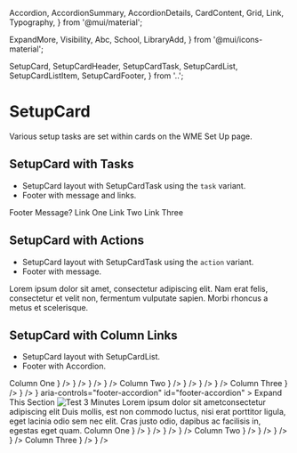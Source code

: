   Accordion,
  AccordionSummary,
  AccordionDetails,
  CardContent,
  Grid,
  Link,
  Typography,
} from '@mui/material';

  ExpandMore,
  Visibility,
  Abc,
  School,
  LibraryAdd,
} from '@mui/icons-material';

  SetupCard,
  SetupCardHeader,
  SetupCardTask,
  SetupCardList,
  SetupCardListItem,
  SetupCardFooter,
} from '..';



<Meta title="Components/SetupCard" component={SetupCard} />

# SetupCard
Various setup tasks are set within cards on the WME Set Up page.

## SetupCard with Tasks
- SetupCard layout with SetupCardTask using the `task` variant.
- Footer with message and links.

<Canvas>
  <Story name="Tasks">
    <SetupCard>
      <SetupCardHeader {...SetupCardHeaderStories.Header.args} />
      <CardContent>
        <SetupCardTask {...SetupCardTaskStories.Task.args} />
        <SetupCardTask {...SetupCardTaskStories.Task.args} />
      </CardContent>
      <SetupCardFooter>
        <Grid container spacing={2} sx={{ alignItems: 'center' }}>
          <Grid item>
            <Typography fontWeight={600} variant="body">Footer Message?</Typography>
          </Grid>
          <Grid item>
            <Link href="#link-one" variant="body">Link One</Link>
          </Grid>
          <Grid item>
            <Link href="#link-two" variant="body">Link Two</Link>
          </Grid>
          <Grid item>
            <Link href="#link-three" variant="body">Link Three</Link>
          </Grid>
        </Grid>
      </SetupCardFooter>
    </SetupCard>
  </Story>
</Canvas>

## SetupCard with Actions
- SetupCard layout with SetupCardTask using the `action` variant.
- Footer with message.

<Canvas>
  <Story name="Actions">
    <SetupCard>
      <SetupCardHeader {...SetupCardHeaderStories.Header.args} />
      <CardContent>
        <SetupCardTask {...SetupCardTaskStories.Action.args} />
        <SetupCardTask {...SetupCardTaskStories.Action.args} />
      </CardContent>
      <SetupCardFooter>
        <Typography fontWeight={600} variant="body">Lorem ipsum dolor sit amet, consectetur adipiscing elit. Nam erat felis, consectetur et velit non, fermentum vulputate sapien. Morbi rhoncus a metus et scelerisque.</Typography>
      </SetupCardFooter>
    </SetupCard>
  </Story>
</Canvas>

## SetupCard with Column Links
- SetupCard layout with SetupCardList.
- Footer with Accordion.

<Canvas>
  <Story name="Column Links">
    <SetupCard>
      <SetupCardHeader {...SetupCardHeaderStories.Header.args} />
      <CardContent>
        <Grid container columnSpacing={6}>
          <Grid item xs={4}>
            <Typography fontWeight={600} mb={2}>Column One</Typography>
            <SetupCardList>
              <SetupCardListItem title="Testing with icon title" href="#testing-link" icon={<Visibility />} />
              <SetupCardListItem title="Testing with icon title" href="#test-two" icon={<Abc />} />
              <SetupCardListItem title="Testing with icon title" href="#test-two" icon={<LibraryAdd />} />
              <SetupCardListItem title="Testing with icon title" href="#test-two" icon={<School />} />
            </SetupCardList>
          </Grid>
          <Grid item xs={4}>
            <Typography fontWeight={600} mb={2}>Column Two</Typography>
            <SetupCardList>
              <SetupCardListItem title="Testing with icon title" href="#testing-link" icon={<Visibility />} />
              <SetupCardListItem title="Testing with icon title" href="#test-two" icon={<Abc />} />
              <SetupCardListItem title="Testing with icon title" href="#test-two" icon={<LibraryAdd />} />
              <SetupCardListItem title="Testing with icon title" href="#test-two" icon={<School />} />
            </SetupCardList>
          </Grid>
          <Grid item xs={4}>
            <Typography fontWeight={600} mb={2}>Column Three</Typography>
            <SetupCardList>
              <SetupCardListItem title="Testing with icon title" href="#test-two" icon={<LibraryAdd />} />
              <SetupCardListItem title="Testing with icon title" href="#test-two" icon={<School />} />
            </SetupCardList>
          </Grid>
        </Grid>
      </CardContent>
      <SetupCardFooter>
        <Accordion>
          <AccordionSummary
            expandIcon={<ExpandMore />}
            aria-controls="footer-accordion"
            id="footer-accordion"
          >
            <Typography fontWeight={600} variant="body">Expand This Section</Typography>
          </AccordionSummary>
          <AccordionDetails>
            <Grid container spacing={6}>
              <Grid item xs={6}>
                <img
                  style={{ width: '100%', height: 'auto', borderRadius: theme.shape.borderRadius }}
                  src="https://picsum.photos/600/250"
                  alt="Test"
                />
              </Grid>
              <Grid item xs={6}>
                <Typography variant="overline">3 Minutes</Typography>
                <Typography variant="h3" mb={1}>
                  Lorem ipsum dolor sit ametconsectetur adipiscing elit
                </Typography>
                <Typography variant="caption">
                  Duis mollis, est non commodo luctus, nisi erat porttitor
                  ligula, eget lacinia odio sem nec elit. Cras justo odio,
                  dapibus ac facilisis in, egestas eget quam.
                </Typography>
              </Grid>
            </Grid>
            <Grid container rowSpacing={3} columnSpacing={8} mt={0}>
              <Grid item md={4}>
                <Typography fontWeight={600} mb={2}>Column One</Typography>
                <SetupCardList>
                  <SetupCardListItem title="Testing with icon title" href="#testing-link" icon={<Visibility />} />
                  <SetupCardListItem title="Testing with icon title" href="#test-two" icon={<Visibility />} />
                  <SetupCardListItem title="Testing with icon title" href="#test-two" icon={<Visibility />} />
                  <SetupCardListItem title="Testing with icon title" href="#test-two" icon={<Visibility />} />
                </SetupCardList>
              </Grid>
              <Grid item md={4}>
                <Typography fontWeight={600} mb={2}>Column Two</Typography>
                <SetupCardList>
                  <SetupCardListItem title="Testing with icon title" href="#testing-link" icon={<Visibility />} />
                  <SetupCardListItem title="Testing with icon title" href="#test-two" icon={<Visibility />} />
                  <SetupCardListItem title="Testing with icon title" href="#test-two" icon={<Visibility />} />
                  <SetupCardListItem title="Testing with icon title" href="#test-two" icon={<Visibility />} />
                </SetupCardList>
              </Grid>
              <Grid item md={4}>
                <Typography fontWeight={600} mb={2}>Column Three</Typography>
                <SetupCardList>
                  <SetupCardListItem title="Testing with icon title" href="#test-two" icon={<Visibility />} />
                  <SetupCardListItem title="Testing with icon title" href="#test-two" icon={<Visibility />} />
                </SetupCardList>
              </Grid>
            </Grid>
          </AccordionDetails>
        </Accordion>
      </SetupCardFooter>
    </SetupCard>
  </Story>
</Canvas>
